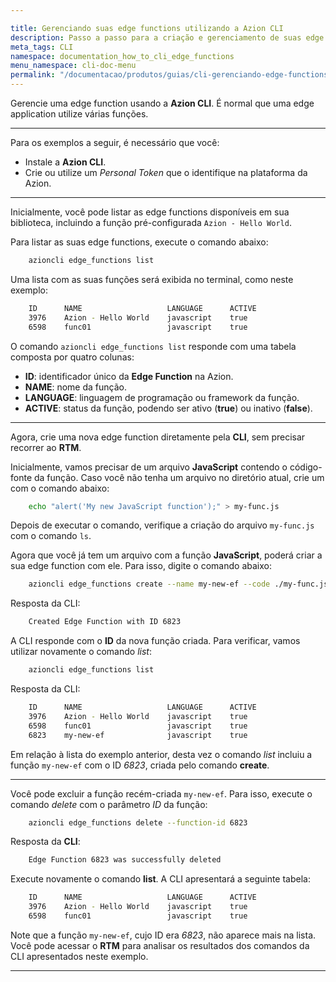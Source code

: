 ```yaml
---

title: Gerenciando suas edge functions utilizando a Azion CLI
description: Passo a passo para a criação e gerenciamento de suas edge functions.
meta_tags: CLI
namespace: documentation_how_to_cli_edge_functions
menu_namespace: cli-doc-menu
permalink: "/documentacao/produtos/guias/cli-gerenciando-edge-functions/"
---
```


Gerencie uma edge function usando a **Azion CLI**. É normal que uma edge application utilize várias funções.

---

Para os exemplos a seguir, é necessário que você:

- Instale a **Azion CLI**.
- Crie ou utilize um *Personal Token* que o identifique na plataforma da Azion.

---

Inicialmente, você pode listar as edge functions disponíveis em sua biblioteca, incluindo a função pré-configurada `Azion - Hello World`.

Para listar as suas edge functions, execute o comando abaixo:

```bash
    azioncli edge_functions list
```

Uma lista com as suas funções será exibida no terminal, como neste exemplo:

```bash
    ID      NAME                   LANGUAGE      ACTIVE
    3976    Azion - Hello World    javascript    true
    6598    func01                 javascript    true
```

O comando `azioncli edge_functions list` responde com uma tabela composta por quatro colunas:

- **ID**: identificador único da **Edge Function** na Azion.
- **NAME**: nome da função.
- **LANGUAGE**: linguagem de programação ou framework da função.
- **ACTIVE**: status da função, podendo ser ativo (**true**) ou inativo (**false**).

---

Agora, crie uma nova edge function diretamente pela **CLI**, sem precisar recorrer ao **RTM**.

Inicialmente, vamos precisar de um arquivo **JavaScript** contendo o código-fonte da função. Caso você não tenha um arquivo no diretório atual, crie um com o comando abaixo:

```bash
    echo "alert('My new JavaScript function');" > my-func.js
```

Depois de executar o comando, verifique a criação do arquivo `my-func.js` com o comando `ls`.

Agora que você já tem um arquivo com a função **JavaScript**, poderá criar a sua edge function com ele. Para isso, digite o comando abaixo:

```bash
    azioncli edge_functions create --name my-new-ef --code ./my-func.js --active true
```

Resposta da CLI:

```bash
    Created Edge Function with ID 6823
```

A CLI responde com o **ID** da nova função criada. Para verificar, vamos utilizar novamente o comando *list*:

```bash
    azioncli edge_functions list
```

Resposta da CLI:

```bash
    ID      NAME                   LANGUAGE      ACTIVE
    3976    Azion - Hello World    javascript    true
    6598    func01                 javascript    true
    6823    my-new-ef              javascript    true
```

Em relação à lista do exemplo anterior, desta vez o comando *list* incluiu a função `my-new-ef` com o ID *6823*, criada pelo comando **create**.

---

Você pode excluir a função recém-criada `my-new-ef`. Para isso, execute o comando *delete* com o parâmetro *ID* da função:

```bash
    azioncli edge_functions delete --function-id 6823
```

Resposta da **CLI**:

```bash
    Edge Function 6823 was successfully deleted
```

Execute novamente o comando **list**. A CLI apresentará a seguinte tabela:

```bash
    ID      NAME                   LANGUAGE      ACTIVE
    3976    Azion - Hello World    javascript    true
    6598    func01                 javascript    true
```

Note que a função `my-new-ef`, cujo ID era *6823*, não aparece mais na lista. Você pode acessar o **RTM** para analisar os resultados dos comandos da CLI apresentados neste exemplo.

---


